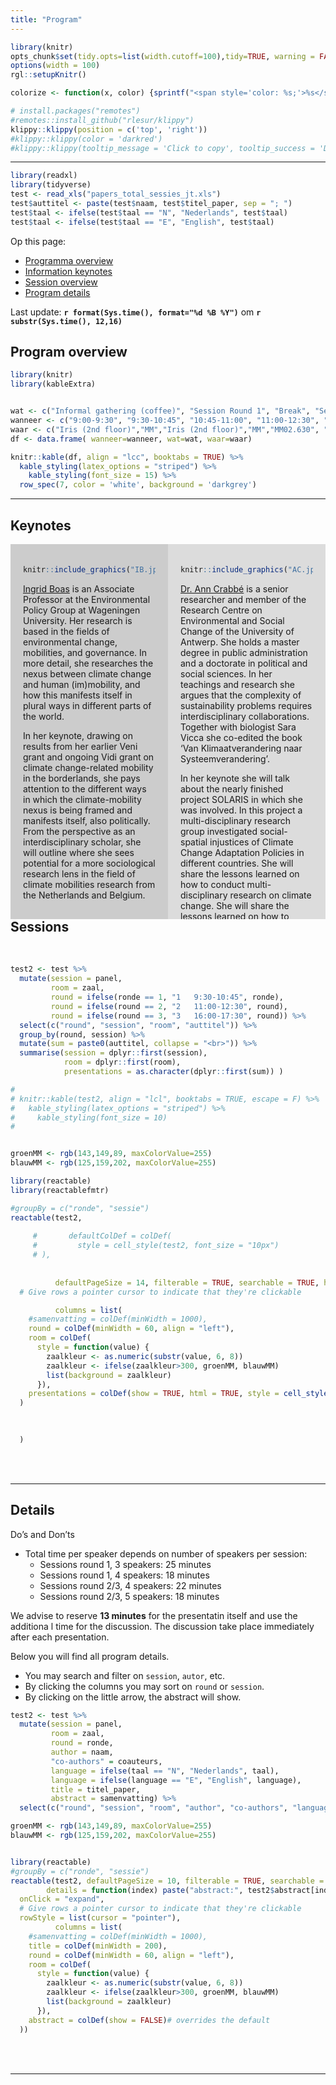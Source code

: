 ```yaml
---
title: "Program"
---  
```



  
```r
library(knitr)
opts_chunk$set(tidy.opts=list(width.cutoff=100),tidy=TRUE, warning = FALSE, message = FALSE,comment = "#>", cache=TRUE, class.source=c("test"), class.output=c("test2"), cache.lazy = FALSE)
options(width = 100) 
rgl::setupKnitr()

colorize <- function(x, color) {sprintf("<span style='color: %s;'>%s</span>", color, x) }

```

```r
# install.packages("remotes")
#remotes::install_github("rlesur/klippy")
klippy::klippy(position = c('top', 'right'))
#klippy::klippy(color = 'darkred')
#klippy::klippy(tooltip_message = 'Click to copy', tooltip_success = 'Done')
```

<!-- U kunt het programma hier downloaden als pdf [dvds2024.pdf]().   -->

----  

```r
library(readxl)
library(tidyverse)
test <- read_xls("papers_total_sessies_jt.xls")
test$auttitel <- paste(test$naam, test$titel_paper, sep = "; ")
test$taal <- ifelse(test$taal == "N", "Nederlands", test$taal)
test$taal <- ifelse(test$taal == "E", "English", test$taal)
```


Op this page:  

- [Programma overview](#overview)
- [Information keynotes](#keynotes)  
- [Session overview](#sessions)  
- [Program details](#details) 

Last update: **`r format(Sys.time(), format="%d %B %Y")`** om **`r substr(Sys.time(), 12,16)`**


## Program overview {#overview}


```r
library(knitr)
library(kableExtra)


wat <- c("Informal gathering (coffee)", "Session Round 1", "Break", "Session Round 2", "General Assembly NSV (lunch included)", "Lunch break", "Plenary Session (keynote)", "Break"," Session Round 3", "Drinks")
wanneer <- c("9:00-9:30", "9:30-10:45", "10:45-11:00", "11:00-12:30", "12:30-13:45", "12:30-13:45", "13:45-15:30", "15:30-16:00", "16:00-17:30", "17:30-18:30" )
waar <- c("Iris (2nd floor)","MM","Iris (2nd floor)","MM","MM02.630", "Refter","MM00.029","Iris (2nd floor)","MM","Iris (2nd floor)")
df <- data.frame( wanneer=wanneer, wat=wat, waar=waar)

knitr::kable(df, align = "lcc", booktabs = TRUE) %>%
  kable_styling(latex_options = "striped") %>% 
    kable_styling(font_size = 15) %>% 
  row_spec(7, color = 'white', background = 'darkgrey') 
```


--- 

## Keynotes  {#keynotes}
 
 
<!---
<div style="background-color: blue; width: 100%; height: 650px;">  --->

<div style="background-color: #CCCCCC; width: 50%; height: 600px; float:left; margin: auto; padding: 20px; box-sizing: border-box; overflow-y: auto;">  

```r
knitr::include_graphics("IB.jpg")
``` 

[Ingrid Boas]( https://www.wur.nl/en/persons/ingrid-boas.htm) is an Associate Professor at the Environmental Policy Group at Wageningen University. Her research is based in the fields of environmental change, mobilities, and governance. In more detail, she researches the nexus between climate change and human (im)mobility, and how this manifests itself in plural ways in different parts of the world.  

In her keynote, drawing on results from her earlier Veni grant and ongoing Vidi grant on climate change-related mobility in the borderlands, she pays attention to the different ways in which the climate-mobility nexus is being framed and manifests itself, also politically. From the perspective as an interdisciplinary scholar, she will outline where she sees potential for a more sociological research lens in the field of climate mobilities research from the Netherlands and Belgium. 

 

</div>  
  
<div style="background-color: #DCDCDC; width: 50%; height: 600px; float:left; margin: auto; padding: 20px; box-sizing: border-box; overflow-y: auto;"> 


```r
knitr::include_graphics("AC.jpeg")
``` 

[Dr. Ann Crabbé](https://www.uantwerpen.be/en/staff/ann-crabbe/) is a senior researcher and member of the Research Centre on Environmental and Social Change of the University of Antwerp. She holds a master degree in public administration and a doctorate in political and social sciences. In her teachings and research she argues that the complexity of sustainability problems requires interdisciplinary collaborations. Together with biologist Sara Vicca she co-edited the book ‘Van Klimaatverandering naar Systeemverandering’.  

In her keynote she will talk about the nearly finished project SOLARIS in which she was involved. In this project a multi-disciplinary research group investigated social-spatial injustices of Climate Change Adaptation Policies in different countries. She will share the lessons learned on how to conduct multi-disciplinary research on climate change. She will share the lessons learned on how to conduct (and get funding for) multi-disciplinary research on climate change and the role sociologist can and need to play. 



</div>  

<br> <br>
<br> <br>

---  


## Sessions {#sessions}

<br>  


```r
test2 <- test %>%
  mutate(session = panel,
         room = zaal,
         round = ifelse(ronde == 1, "1   9:30-10:45", ronde), 
         round = ifelse(round == 2, "2   11:00-12:30", round),
         round = ifelse(round == 3, "3   16:00-17:30", round)) %>%
  select(c("round", "session", "room", "auttitel")) %>%
  group_by(round, session) %>%
  mutate(sum = paste0(auttitel, collapse = "<br>")) %>%
  summarise(session = dplyr::first(session), 
            room = dplyr::first(room),
            presentations = as.character(dplyr::first(sum)) )

# 
# knitr::kable(test2, align = "lcl", booktabs = TRUE, escape = F) %>%
#   kable_styling(latex_options = "striped") %>% 
#     kable_styling(font_size = 10)  
# 


groenMM <- rgb(143,149,89, maxColorValue=255)
blauwMM <- rgb(125,159,202, maxColorValue=255)

library(reactable)
library(reactablefmtr)

#groupBy = c("ronde", "sessie")
reactable(test2, 
          
     #       defaultColDef = colDef(
     #         style = cell_style(test2, font_size = "10px")
     # ),
          
          
          defaultPageSize = 14, filterable = TRUE, searchable = TRUE, highlight = TRUE, showPageSizeOptions = TRUE, pageSizeOptions = c(4, 14, 28, 50), showPagination = TRUE,
  # Give rows a pointer cursor to indicate that they're clickable

          columns = list(
    #samenvatting = colDef(minWidth = 1000),
    round = colDef(minWidth = 60, align = "left"),
    room = colDef(
      style = function(value) {
        zaalkleur <- as.numeric(substr(value, 6, 8))
        zaalkleur <- ifelse(zaalkleur>300, groenMM, blauwMM)
        list(background = zaalkleur)
      }),
    presentations = colDef(show = TRUE, html = TRUE, style = cell_style(test2, font_size = "10px") )# overrides the default
  )

  
  
  )


```

<br> 
<br> 

---  

## Details {#details}

Do's and Don'ts

- Total time per speaker depends on number of speakers per session: 
    - Sessions round 1, 3 speakers: 25 minutes  
    - Sessions round 1, 4 speakers: 18 minutes  
    - Sessions round 2/3, 4 speakers: 22 minutes   
    - Sessions round 2/3, 5 speakers: 18 minutes    
    
We advise to reserve **13 minutes** for the presentatin itself and use the additiona l time for the discussion. The discussion take place immediately after each presentation. 

Below you will find all program details.  

- You may search and filter on `session`, `autor`, etc. 
- By clicking the columns you may sort on `round` or `session`.  
- By clicking on the little arrow, the abstract will show. 

```r
test2 <- test %>% 
  mutate(session = panel,
         room = zaal,
         round = ronde,
         author = naam,
         "co-authors" = coauteurs,
         language = ifelse(taal == "N", "Nederlands", taal),
         language = ifelse(language == "E", "English", language),
         title = titel_paper, 
         abstract = samenvatting) %>%
  select(c("round", "session", "room", "author", "co-authors", "language", "title", "abstract"))

groenMM <- rgb(143,149,89, maxColorValue=255)
blauwMM <- rgb(125,159,202, maxColorValue=255)


library(reactable)
#groupBy = c("ronde", "sessie")
reactable(test2, defaultPageSize = 10, filterable = TRUE, searchable = TRUE, highlight = TRUE, showPageSizeOptions = TRUE, pageSizeOptions = c(4, 10, 50, 100, 200), showPagination = TRUE,
        details = function(index) paste("abstract:", test2$abstract[index]),
  onClick = "expand",
  # Give rows a pointer cursor to indicate that they're clickable
  rowStyle = list(cursor = "pointer"),
          columns = list(
    #samenvatting = colDef(minWidth = 1000),
    title = colDef(minWidth = 200), 
    round = colDef(minWidth = 60, align = "left"),
    room = colDef(
      style = function(value) {
        zaalkleur <- as.numeric(substr(value, 6, 8))
        zaalkleur <- ifelse(zaalkleur>300, groenMM, blauwMM)
        list(background = zaalkleur)
      }),
    abstract = colDef(show = FALSE)# overrides the default
  ))
```

<br> <br>

--- 






